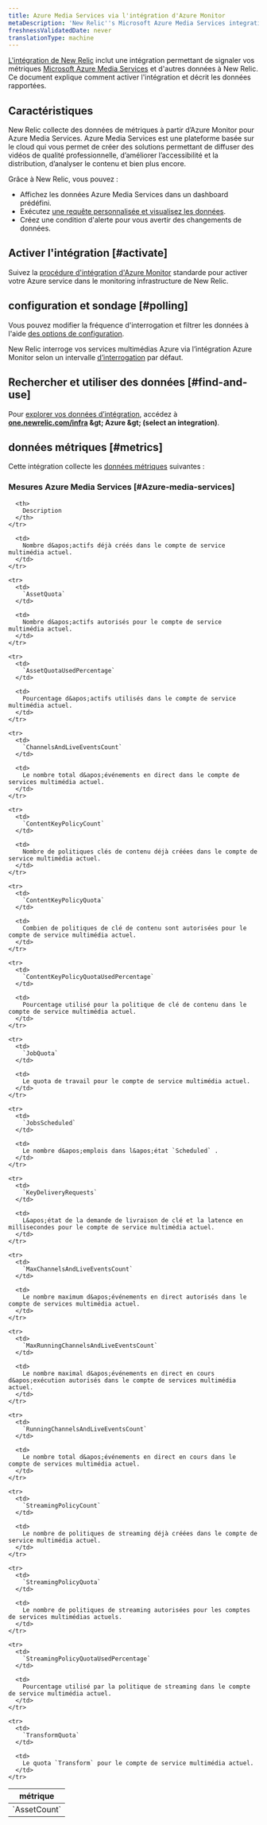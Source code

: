 ```yaml
---
title: Azure Media Services via l'intégration d'Azure Monitor
metaDescription: 'New Relic''s Microsoft Azure Media Services integration: what data it reports and how to enable it.'
freshnessValidatedDate: never
translationType: machine
---
```


[L&apos;intégration de New Relic](/docs/infrastructure/introduction-infra-monitoring) inclut une intégration permettant de signaler vos métriques [Microsoft Azure Media Services](https://learn.microsoft.com/en-us/azure/media-services) et d&apos;autres données à New Relic. Ce document explique comment activer l&apos;intégration et décrit les données rapportées.

## Caractéristiques

New Relic collecte des données de métriques à partir d’Azure Monitor pour Azure Media Services. Azure Media Services est une plateforme basée sur le cloud qui vous permet de créer des solutions permettant de diffuser des vidéos de qualité professionnelle, d’améliorer l’accessibilité et la distribution, d’analyser le contenu et bien plus encore.

Grâce à New Relic, vous pouvez :

* Affichez les données Azure Media Services dans un dashboard prédéfini.
* Exécutez [une requête personnalisée et visualisez les données](/docs/infrastructure/integrations-getting-started/getting-started/use-integration-data-new-relic-insights).
* Créez une condition d&apos;alerte pour vous avertir des changements de données.

## Activer l&apos;intégration [#activate]

Suivez la [procédure d&apos;intégration d'Azure Monitor](/docs/infrastructure/microsoft-azure-integrations/azure-integrations-list/azure-monitor) standarde pour activer votre Azure service dans le monitoring infrastructure de New Relic.

## configuration et sondage [#polling]

Vous pouvez modifier la fréquence d&apos;interrogation et filtrer les données à l&apos;aide [des options de configuration](/docs/infrastructure/microsoft-azure-integrations/azure-integrations-list/azure-monitor/#settings).

New Relic interroge vos services multimédias Azure via l’intégration Azure Monitor selon un intervalle [d’interrogation](/docs/infrastructure/microsoft-azure-integrations/azure-integrations-list/azure-monitor/#settings) par défaut.

## Rechercher et utiliser des données [#find-and-use]

Pour [explorer vos données d’intégration](/docs/infrastructure/integrations/find-use-infrastructure-integration-data), accédez à <DNT>**[one.newrelic.com/infra](https://one.newrelic.com/infra) &amp;gt; Azure &amp;gt; (select an integration)**</DNT>.

## données métriques [#metrics]

Cette intégration collecte les [données métriques](/docs/infrastructure/integrations-getting-started/getting-started/understand-integration-data-data-types#metric) suivantes :

### Mesures Azure Media Services [#Azure-media-services]

<table>
  <thead>
    <tr>
      <th style={{ width: "300px" }}>
        métrique
      </th>

      <th>
        Description
      </th>
    </tr>
  </thead>

  <tbody>
    <tr>
      <td>
        `AssetCount`
      </td>

      <td>
        Nombre d&apos;actifs déjà créés dans le compte de service multimédia actuel.
      </td>
    </tr>

    <tr>
      <td>
        `AssetQuota`
      </td>

      <td>
        Nombre d&apos;actifs autorisés pour le compte de service multimédia actuel.
      </td>
    </tr>

    <tr>
      <td>
        `AssetQuotaUsedPercentage`
      </td>

      <td>
        Pourcentage d&apos;actifs utilisés dans le compte de service multimédia actuel.
      </td>
    </tr>

    <tr>
      <td>
        `ChannelsAndLiveEventsCount`
      </td>

      <td>
        Le nombre total d&apos;événements en direct dans le compte de services multimédia actuel.
      </td>
    </tr>

    <tr>
      <td>
        `ContentKeyPolicyCount`
      </td>

      <td>
        Nombre de politiques clés de contenu déjà créées dans le compte de service multimédia actuel.
      </td>
    </tr>

    <tr>
      <td>
        `ContentKeyPolicyQuota`
      </td>

      <td>
        Combien de politiques de clé de contenu sont autorisées pour le compte de service multimédia actuel.
      </td>
    </tr>

    <tr>
      <td>
        `ContentKeyPolicyQuotaUsedPercentage`
      </td>

      <td>
        Pourcentage utilisé pour la politique de clé de contenu dans le compte de service multimédia actuel.
      </td>
    </tr>

    <tr>
      <td>
        `JobQuota`
      </td>

      <td>
        Le quota de travail pour le compte de service multimédia actuel.
      </td>
    </tr>

    <tr>
      <td>
        `JobsScheduled`
      </td>

      <td>
        Le nombre d&apos;emplois dans l&apos;état `Scheduled` .
      </td>
    </tr>

    <tr>
      <td>
        `KeyDeliveryRequests`
      </td>

      <td>
        L&apos;état de la demande de livraison de clé et la latence en millisecondes pour le compte de service multimédia actuel.
      </td>
    </tr>

    <tr>
      <td>
        `MaxChannelsAndLiveEventsCount`
      </td>

      <td>
        Le nombre maximum d&apos;événements en direct autorisés dans le compte de services multimédia actuel.
      </td>
    </tr>

    <tr>
      <td>
        `MaxRunningChannelsAndLiveEventsCount`
      </td>

      <td>
        Le nombre maximal d&apos;événements en direct en cours d&apos;exécution autorisés dans le compte de services multimédia actuel.
      </td>
    </tr>

    <tr>
      <td>
        `RunningChannelsAndLiveEventsCount`
      </td>

      <td>
        Le nombre total d&apos;événements en direct en cours dans le compte de services multimédia actuel.
      </td>
    </tr>

    <tr>
      <td>
        `StreamingPolicyCount`
      </td>

      <td>
        Le nombre de politiques de streaming déjà créées dans le compte de service multimédia actuel.
      </td>
    </tr>

    <tr>
      <td>
        `StreamingPolicyQuota`
      </td>

      <td>
        Le nombre de politiques de streaming autorisées pour les comptes de services multimédias actuels.
      </td>
    </tr>

    <tr>
      <td>
        `StreamingPolicyQuotaUsedPercentage`
      </td>

      <td>
        Pourcentage utilisé par la politique de streaming dans le compte de service multimédia actuel.
      </td>
    </tr>

    <tr>
      <td>
        `TransformQuota`
      </td>

      <td>
        Le quota `Transform` pour le compte de service multimédia actuel.
      </td>
    </tr>
  </tbody>
</table>